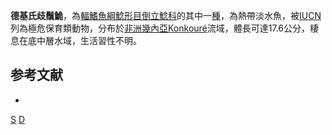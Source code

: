 {{Speciesbox 
| taxon = Synodontis dekimpei
| authority = [[Paugy|Paugy]], 1987
| status = CR
| status_system = IUCN3.1
}}

'''德基氏歧鬚鮠'''，為[[輻鰭魚綱|輻鰭魚綱]][[鯰形目|鯰形目]][[倒立鯰科|倒立鯰科]]的其中一[[種|種]]，為熱帶淡水魚，被[[IUCN|IUCN]]列為極危保育類動物，分布於[[非洲|非洲]][[幾內亞|幾內亞]]Konkouré流域，體長可達17.6公分，棲息在底中層水域，生活習性不明。

==参考文献==
*{{FishBase_species|genus=Synodontis|species=dekimpei|year=2015|month=5}}

{{Taxonbar}}

[[Category:1987年描述的鱼类|S]]
[[Category:歧鬚鮠屬|D]]